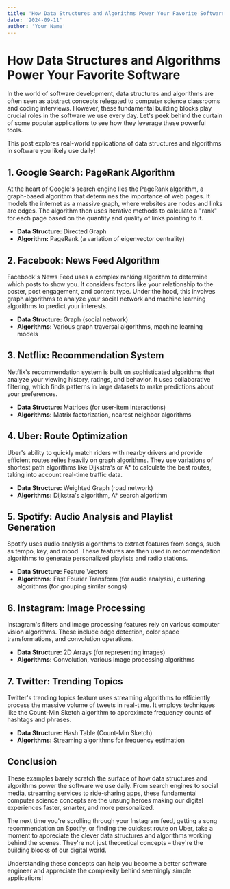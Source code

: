 ```yaml
---
title: 'How Data Structures and Algorithms Power Your Favorite Software'
date: '2024-09-11'
author: 'Your Name'
---
```


# How Data Structures and Algorithms Power Your Favorite Software

In the world of software development, data structures and algorithms are often
seen as abstract concepts relegated to computer science classrooms and coding
interviews. However, these fundamental building blocks play crucial roles in the
software we use every day. Let's peek behind the curtain of some popular
applications to see how they leverage these powerful tools.

<Alert type='info'>
  This post explores real-world applications of data structures and algorithms
  in software you likely use daily!
</Alert>

## 1. Google Search: PageRank Algorithm

At the heart of Google's search engine lies the PageRank algorithm, a
graph-based algorithm that determines the importance of web pages. It models the
internet as a massive graph, where websites are nodes and links are edges. The
algorithm then uses iterative methods to calculate a "rank" for each page based
on the quantity and quality of links pointing to it.

- **Data Structure:** Directed Graph
- **Algorithm:** PageRank (a variation of eigenvector centrality)

## 2. Facebook: News Feed Algorithm

Facebook's News Feed uses a complex ranking algorithm to determine which posts
to show you. It considers factors like your relationship to the poster, post
engagement, and content type. Under the hood, this involves graph algorithms to
analyze your social network and machine learning algorithms to predict your
interests.

- **Data Structure:** Graph (social network)
- **Algorithms:** Various graph traversal algorithms, machine learning models

## 3. Netflix: Recommendation System

Netflix's recommendation system is built on sophisticated algorithms that
analyze your viewing history, ratings, and behavior. It uses collaborative
filtering, which finds patterns in large datasets to make predictions about your
preferences.

- **Data Structure:** Matrices (for user-item interactions)
- **Algorithms:** Matrix factorization, nearest neighbor algorithms

## 4. Uber: Route Optimization

Uber's ability to quickly match riders with nearby drivers and provide efficient
routes relies heavily on graph algorithms. They use variations of shortest path
algorithms like Dijkstra's or A\* to calculate the best routes, taking into
account real-time traffic data.

- **Data Structure:** Weighted Graph (road network)
- **Algorithms:** Dijkstra's algorithm, A\* search algorithm

## 5. Spotify: Audio Analysis and Playlist Generation

Spotify uses audio analysis algorithms to extract features from songs, such as
tempo, key, and mood. These features are then used in recommendation algorithms
to generate personalized playlists and radio stations.

- **Data Structure:** Feature Vectors
- **Algorithms:** Fast Fourier Transform (for audio analysis), clustering
  algorithms (for grouping similar songs)

## 6. Instagram: Image Processing

Instagram's filters and image processing features rely on various computer
vision algorithms. These include edge detection, color space transformations,
and convolution operations.

- **Data Structure:** 2D Arrays (for representing images)
- **Algorithms:** Convolution, various image processing algorithms

## 7. Twitter: Trending Topics

Twitter's trending topics feature uses streaming algorithms to efficiently
process the massive volume of tweets in real-time. It employs techniques like
the Count-Min Sketch algorithm to approximate frequency counts of hashtags and
phrases.

- **Data Structure:** Hash Table (Count-Min Sketch)
- **Algorithms:** Streaming algorithms for frequency estimation

## Conclusion

These examples barely scratch the surface of how data structures and algorithms
power the software we use daily. From search engines to social media, streaming
services to ride-sharing apps, these fundamental computer science concepts are
the unsung heroes making our digital experiences faster, smarter, and more
personalized.

The next time you're scrolling through your Instagram feed, getting a song
recommendation on Spotify, or finding the quickest route on Uber, take a moment
to appreciate the clever data structures and algorithms working behind the
scenes. They're not just theoretical concepts – they're the building blocks of
our digital world.

<Alert type='success'>
  Understanding these concepts can help you become a better software engineer
  and appreciate the complexity behind seemingly simple applications!
</Alert>
